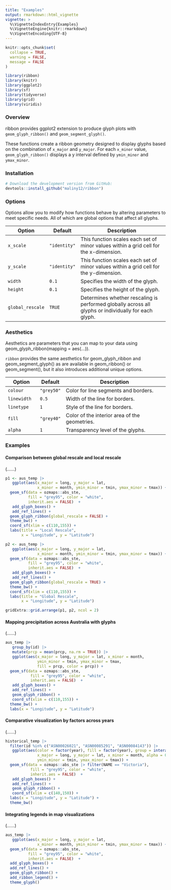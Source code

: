 ```yaml
---
title: "Examples"
output: rmarkdown::html_vignette
vignette: >
  %\VignetteIndexEntry{Examples}
  %\VignetteEngine{knitr::rmarkdown}
  %\VignetteEncoding{UTF-8}
---
```


```r
knitr::opts_chunk$set(
  collapse = TRUE,
  warning = FALSE,
  message = FALSE
)
```

```r
library(ribbon)
library(knitr)
library(ggplot2)
library(sf)
library(tidyverse)
library(grid)
library(viridis)
```
  
### Overview

ribbon provides ggplot2 extension to produce glyph plots with `geom_glyph_ribbon()` and 
`geom_segment_glyph()`.

These functions create a ribbon geometry designed to display glyphs
based on the combination of `x_major` and `y_major`. For each `x_minor`
value, `geom_glyph_ribbon()` displays a y interval defined by
`ymin_minor` and `ymax_minor`. 

### Installation

```r
# Download the development version from GitHub:
devtools::install_github("maliny12/ribbon")
```

### Options

Options allow you to modify how functions behave by altering parameters to meet specific needs. All of which are global options that affect all glyphs.

|Option          | Default      | Description
|--------------- | ------------ | ------------------------------------------------
| `x_scale`         | `"identity"`         | This function scales each set of minor values within a grid cell for the x-dimension.
|`y_scale`      | `"identity"`          | This function scales each set of minor values within a grid cell for the y-dimension.
|`width`         | `0.1`          |  Specifies the width of the glyph.
|`height`     | `0.1`     | Specifies the height of the glyph.
|`global_rescale`      | `TRUE`        | Determines whether rescaling is performed globally across all glyphs or individually for each glyph.

### Aesthetics

Aesthetics are parameters that you can map to your data using geom_glyph_ribbon(mapping = aes(...)).

`ribbon` provides the same aesthetics for geom_glyph_ribbon and geom_segment_glyph() as are available in geom_ribbon() or geom_segment(), but it also introduces additional unique options.

|Option          | Default      | Description
|--------------- | ------------ | ------------------------------------------------
| `colour`         | `"grey50"`         | Color for line segments and borders.
|`linewidth`      | `0.5`          | Width of the line for borders.
|`linetype`         | `1`          |  Style of the line for borders.
|`fill`     | `"grey40"`     | Color of the interior area of the geometries.
|`alpha`      | `1`        | Transparency level of the glyphs. 


### Examples
#### Comparison between global rescale and local rescale

(......)

```r

p1 <- aus_temp |>
   ggplot(aes(x_major = long, y_major = lat,
              x_minor = month, ymin_minor = tmin, ymax_minor = tmax)) +
  geom_sf(data = ozmaps::abs_ste,
          fill = "grey95", color = "white",
          inherit.aes = FALSE)  +
   add_glyph_boxes() +
   add_ref_lines() +
  geom_glyph_ribbon(global_rescale = FALSE) +
  theme_bw() +
  coord_sf(xlim = c(110,155)) +
  labs(title = "Local Rescale",
       x = "Longitude", y = "Latitude") 

p2 <- aus_temp |>
   ggplot(aes(x_major = long, y_major = lat,
              x_minor = month, ymin_minor = tmin, ymax_minor = tmax)) +
  geom_sf(data = ozmaps::abs_ste,
          fill = "grey95", color = "white",
          inherit.aes = FALSE)  +
   add_glyph_boxes() +
   add_ref_lines() +
  geom_glyph_ribbon(global_rescale = TRUE) +
  theme_bw() +
  coord_sf(xlim = c(110,155)) +
  labs(title = "Global Rescale",
       x = "Longitude", y = "Latitude") 

gridExtra::grid.arrange(p1, p2, ncol = 2) 

```

#### Mapping precipitation across Australia with glyphs

(......)

```r

aus_temp |>
   group_by(id) |>
   mutate(prcp = mean(prcp, na.rm = TRUE)) |>
   ggplot(aes(x_major = long, y_major = lat, x_minor = month,
              ymin_minor = tmin, ymax_minor = tmax,
              fill = prcp, color = prcp)) +
  geom_sf(data = ozmaps::abs_ste,
           fill = "grey95", color = "white",
           inherit.aes = FALSE)  +
   add_glyph_boxes() +
   add_ref_lines() +
   geom_glyph_ribbon() +
   coord_sf(xlim = c(110,155)) +
  theme_bw() +
  labs(x = "Longitude", y = "Latitude")

```

#### Comparative visualization by factors across years

(......)

```r

historical_temp |>
  filter(id %in% c("ASN00026021", "ASN00085291", "ASN00084143")) |>
   ggplot(aes(color = factor(year), fill = factor(year), group = interaction(year,id),
              x_major = long, y_major = lat, x_minor = month, alpha = 0.5,
              ymin_minor = tmin, ymax_minor = tmax)) +
  geom_sf(data = ozmaps::abs_ste |> filter(NAME == "Victoria"),
           fill = "grey95", color = "white",
           inherit.aes = FALSE)  +
   add_glyph_boxes() +
   add_ref_lines() +
   geom_glyph_ribbon() +
   coord_sf(xlim = c(140,150)) +
  labs(x = "Longitude", y = "Latitude") +
  theme_bw()

```

#### Integrating legends in map visualizations

(......)

```r
aus_temp |>
   ggplot(aes(x_major = long, y_major = lat,
              x_minor = month, ymin_minor = tmin, ymax_minor = tmax)) +
  geom_sf(data = ozmaps::abs_ste,
          fill = "grey95", color = "white",
          inherit.aes = FALSE)  +
  add_glyph_boxes() +
  add_ref_lines() +
  geom_glyph_ribbon() + 
  add_ribbon_legend() + 
  theme_glyph()
```

